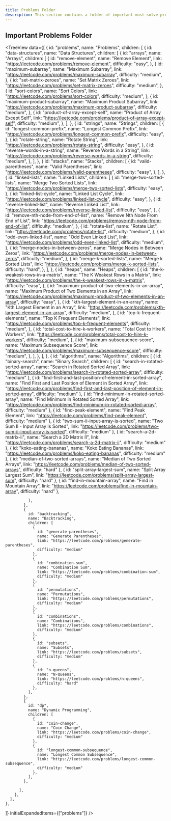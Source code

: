 ```yaml
---
title: Problems Folder
description: This section contains a folder of important must-solve problems.
---
```


## Important Problems Folder

<TreeView
  data={[
    {
      id: "problems",
      name: "Problems",
      children: [
        {
          id: "data-structures",
          name: "Data Structures",
          children: [
            {
              id: "arrays",
              name: "Arrays",
              children: [
                {
                  id: "remove-element",
                  name: "Remove Element",
                  link: "https://leetcode.com/problems/remove-element",
                  difficulty: "easy",
                },
                {
                  id: "maximum-subarray",
                  name: "Maximum Subarray",
                  link: "https://leetcode.com/problems/maximum-subarray",
                  difficulty: "medium",
                },
                {
                  id: "set-matrix-zeroes",
                  name: "Set Matrix Zeroes",
                  link: "https://leetcode.com/problems/set-matrix-zeroes",
                  difficulty: "medium",
                },
                {
                  id: "sort-colors",
                  name: "Sort Colors",
                  link: "https://leetcode.com/problems/sort-colors",
                  difficulty: "medium",
                },
                {
                  id: "maximum-product-subarray",
                  name: "Maximum Product Subarray",
                  link: "https://leetcode.com/problems/maximum-product-subarray",
                  difficulty: "medium",
                },
                {
                  id: "product-of-array-except-self",
                  name: "Product of Array Except Self",
                  link: "https://leetcode.com/problems/product-of-array-except-self",
                  difficulty: "medium",
                },
              ],
            },
            {
              id: "strings",
              name: "Strings",
              children: [
                {
                  id: "longest-common-prefix",
                  name: "Longest Common Prefix",
                  link: "https://leetcode.com/problems/longest-common-prefix",
                  difficulty: "easy",
                },
                {
                  id: "rotate-string",
                  name: "Rotate String",
                  link: "https://leetcode.com/problems/rotate-string",
                  difficulty: "easy",
                },
                {
                  id: "reverse-words-in-a-string",
                  name: "Reverse Words in a String",
                  link: "https://leetcode.com/problems/reverse-words-in-a-string",
                  difficulty: "medium",
                },
              ],
            },
            {
              id: "stacks",
              name: "Stacks",
              children: [
                {
                  id: "valid-parentheses",
                  name: "Valid Parentheses",
                  link: "https://leetcode.com/problems/valid-parentheses",
                  difficulty: "easy",
                },
              ],
            },
            {
              id: "linked-lists",
              name: "Linked Lists",
              children: [
                {
                  id: "merge-two-sorted-lists",
                  name: "Merge Two Sorted Lists",
                  link: "https://leetcode.com/problems/merge-two-sorted-lists",
                  difficulty: "easy",
                },
                {
                  id: "linked-list-cycle",
                  name: "Linked List Cycle",
                  link: "https://leetcode.com/problems/linked-list-cycle",
                  difficulty: "easy",
                },
                {
                  id: "reverse-linked-list",
                  name: "Reverse Linked List",
                  link: "https://leetcode.com/problems/reverse-linked-list",
                  difficulty: "easy",
                },
                {
                  id: "remove-nth-node-from-end-of-list",
                  name: "Remove Nth Node From End of List",
                  link: "https://leetcode.com/problems/remove-nth-node-from-end-of-list",
                  difficulty: "medium",
                },
                {
                  id: "rotate-list",
                  name: "Rotate List",
                  link: "https://leetcode.com/problems/rotate-list",
                  difficulty: "medium",
                },
                {
                  id: "odd-even-linked-list",
                  name: "Odd Even Linked List",
                  link: "https://leetcode.com/problems/odd-even-linked-list",
                  difficulty: "medium",
                },
                {
                  id: "merge-nodes-in-between-zeros",
                  name: "Merge Nodes in Between Zeros",
                  link: "https://leetcode.com/problems/merge-nodes-in-between-zeros",
                  difficulty: "medium",
                },
                {
                  id: "merge-k-sorted-lists",
                  name: "Merge k Sorted Lists",
                  link: "https://leetcode.com/problems/merge-k-sorted-lists",
                  difficulty: "hard",
                },
              ],
            },
            {
              id: "heaps",
              name: "Heaps",
              children: [
                {
                  id: "the-k-weakest-rows-in-a-matrix",
                  name: "The K Weakest Rows in a Matrix",
                  link: "https://leetcode.com/problems/the-k-weakest-rows-in-a-matrix",
                  difficulty: "easy",
                },
                {
                  id: "maximum-product-of-two-elements-in-an-array",
                  name: "Maximum Product of Two Elements in an Array",
                  link: "https://leetcode.com/problems/maximum-product-of-two-elements-in-an-array",
                  difficulty: "easy",
                },
                {
                  id: "kth-largest-element-in-an-array",
                  name: "Kth Largest Element in an Array",
                  link: "https://leetcode.com/problems/kth-largest-element-in-an-array",
                  difficulty: "medium",
                },
                {
                  id: "top-k-frequent-elements",
                  name: "Top K Frequent Elements",
                  link: "https://leetcode.com/problems/top-k-frequent-elements",
                  difficulty: "medium",
                },
                {
                  id: "total-cost-to-hire-k-workers",
                  name: "Total Cost to Hire K Workers",
                  link: "https://leetcode.com/problems/total-cost-to-hire-k-workers",
                  difficulty: "medium",
                },
                {
                  id: "maximum-subsequence-score",
                  name: "Maximum Subsequence Score",
                  link: "https://leetcode.com/problems/maximum-subsequence-score",
                  difficulty: "medium",
                },
              ],
            },
          ],
        },
        {
          id: "algorithms",
          name: "Algorithms",
          children: [
            {
              id: "binary-search",
              name: "Binary Search",
              children: [
                {
                  id: "search-in-rotated-sorted-array",
                  name: "Search in Rotated Sorted Array",
                  link: "https://leetcode.com/problems/search-in-rotated-sorted-array",
                  difficulty: "medium"
                },
                {
                  id: "find-first-and-last-position-of-element-in-sorted-array",
                  name: "Find First and Last Position of Element in Sorted Array",
                  link: "https://leetcode.com/problems/find-first-and-last-position-of-element-in-sorted-array",
                  difficulty: "medium"
                },
                {
                  id: "find-minimum-in-rotated-sorted-array",
                  name: "Find Minimum in Rotated Sorted Array",
                  link: "https://leetcode.com/problems/find-minimum-in-rotated-sorted-array",
                  difficulty: "medium"
                },
                {
                  id: "find-peak-element",
                  name: "Find Peak Element",
                  link: "https://leetcode.com/problems/find-peak-element",
                  difficulty: "medium"
                },
                {
                  id: "two-sum-ii-input-array-is-sorted",
                  name: "Two Sum II - Input Array Is Sorted",
                  link: "https://leetcode.com/problems/two-sum-ii-input-array-is-sorted",
                  difficulty: "medium"
                },
                {
                  id: "search-a-2d-matrix-ii",
                  name: "Search a 2D Matrix II",
                  link: "https://leetcode.com/problems/search-a-2d-matrix-ii",
                  difficulty: "medium"
                },
                {
                  id: "koko-eating-bananas",
                  name: "Koko Eating Bananas",
                  link: "https://leetcode.com/problems/koko-eating-bananas",
                  difficulty: "medium"
                },
                {
                  id: "median-of-two-sorted-arrays",
                  name: "Median of Two Sorted Arrays",
                  link: "https://leetcode.com/problems/median-of-two-sorted-arrays",
                  difficulty: "hard"
                },
                {
                  id: "split-array-largest-sum",
                  name: "Split Array Largest Sum",
                  link: "https://leetcode.com/problems/split-array-largest-sum",
                  difficulty: "hard"
                },
                {
                  id: "find-in-mountain-array",
                  name: "Find in Mountain Array",
                  link: "https://leetcode.com/problems/find-in-mountain-array",
                  difficulty: "hard"
                },
                
              ],
            },
            {
              id: "backtracking",
              name: "Backtracking",
              children: [
                {
                  id: "generate-parentheses",
                  name: "Generate Parentheses",
                  link: "https://leetcode.com/problems/generate-parentheses",
                  difficulty: "medium"
                },
                {
                  id: "combination-sum",
                  name: "Combination Sum",
                  link: "https://leetcode.com/problems/combination-sum",
                  difficulty: "medium"
                },
                {
                  id: "permutations",
                  name: "Permutations",
                  link: "https://leetcode.com/problems/permutations",
                  difficulty: "medium"
                },
                {
                  id: "combinations",
                  name: "Combinations",
                  link: "https://leetcode.com/problems/combinations",
                  difficulty: "medium"
                },
                {
                  id: "subsets",
                  name: "Subsets",
                  link: "https://leetcode.com/problems/subsets",
                  difficulty: "medium"
                },
                {
                  id: "n-queens",
                  name: "N-Queens",
                  link: "https://leetcode.com/problems/n-queens",
                  difficulty: "hard"
                },
              ],
            },
            {
              id: "dp",
              name: "Dynamic Programming",
              children: [
                {
                  id: "coin-change",
                  name: "Coin Change",
                  link: "https://leetcode.com/problems/coin-change",
                  difficulty: "medium"
                },
                {
                  id: "longest-common-subsequence",
                  name: "Longest Common Subsequence",
                  link: "https://leetcode.com/problems/longest-common-subsequence",
                  difficulty: "medium"
                },
              ],
            },

          ],
        },
      ],
    },
  ]}
  initialExpandedItems={["problems"]}
/>
